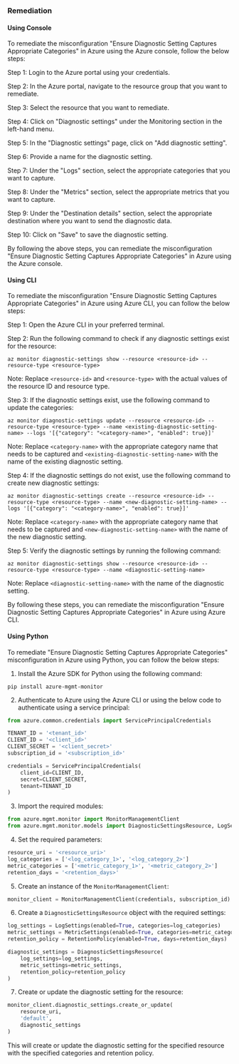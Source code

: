### Remediation

#### Using Console

To remediate the misconfiguration "Ensure Diagnostic Setting Captures Appropriate Categories" in Azure using the Azure console, follow the below steps:

Step 1: Login to the Azure portal using your credentials.

Step 2: In the Azure portal, navigate to the resource group that you want to remediate.

Step 3: Select the resource that you want to remediate.

Step 4: Click on "Diagnostic settings" under the Monitoring section in the left-hand menu.

Step 5: In the "Diagnostic settings" page, click on "Add diagnostic setting".

Step 6: Provide a name for the diagnostic setting.

Step 7: Under the "Logs" section, select the appropriate categories that you want to capture.

Step 8: Under the "Metrics" section, select the appropriate metrics that you want to capture.

Step 9: Under the "Destination details" section, select the appropriate destination where you want to send the diagnostic data.

Step 10: Click on "Save" to save the diagnostic setting.

By following the above steps, you can remediate the misconfiguration "Ensure Diagnostic Setting Captures Appropriate Categories" in Azure using the Azure console.

#### Using CLI

To remediate the misconfiguration "Ensure Diagnostic Setting Captures Appropriate Categories" in Azure using Azure CLI, you can follow the below steps:

Step 1: Open the Azure CLI in your preferred terminal.

Step 2: Run the following command to check if any diagnostic settings exist for the resource:

```
az monitor diagnostic-settings show --resource <resource-id> --resource-type <resource-type>
```

Note: Replace `<resource-id>` and `<resource-type>` with the actual values of the resource ID and resource type.

Step 3: If the diagnostic settings exist, use the following command to update the categories:

```
az monitor diagnostic-settings update --resource <resource-id> --resource-type <resource-type> --name <existing-diagnostic-setting-name> --logs '[{"category": "<category-name>", "enabled": true}]'
```

Note: Replace `<category-name>` with the appropriate category name that needs to be captured and `<existing-diagnostic-setting-name>` with the name of the existing diagnostic setting.

Step 4: If the diagnostic settings do not exist, use the following command to create new diagnostic settings:

```
az monitor diagnostic-settings create --resource <resource-id> --resource-type <resource-type> --name <new-diagnostic-setting-name> --logs '[{"category": "<category-name>", "enabled": true}]'
```

Note: Replace `<category-name>` with the appropriate category name that needs to be captured and `<new-diagnostic-setting-name>` with the name of the new diagnostic setting.

Step 5: Verify the diagnostic settings by running the following command:

```
az monitor diagnostic-settings show --resource <resource-id> --resource-type <resource-type> --name <diagnostic-setting-name>
```

Note: Replace `<diagnostic-setting-name>` with the name of the diagnostic setting.

By following these steps, you can remediate the misconfiguration "Ensure Diagnostic Setting Captures Appropriate Categories" in Azure using Azure CLI.

#### Using Python

To remediate "Ensure Diagnostic Setting Captures Appropriate Categories" misconfiguration in Azure using Python, you can follow the below steps:

1. Install the Azure SDK for Python using the following command:

```
pip install azure-mgmt-monitor
```

2. Authenticate to Azure using the Azure CLI or using the below code to authenticate using a service principal:

```python
from azure.common.credentials import ServicePrincipalCredentials

TENANT_ID = '<tenant_id>'
CLIENT_ID = '<client_id>'
CLIENT_SECRET = '<client_secret>'
subscription_id = '<subscription_id>'

credentials = ServicePrincipalCredentials(
    client_id=CLIENT_ID,
    secret=CLIENT_SECRET,
    tenant=TENANT_ID
)
```

3. Import the required modules:

```python
from azure.mgmt.monitor import MonitorManagementClient
from azure.mgmt.monitor.models import DiagnosticSettingsResource, LogSettings, MetricSettings, RetentionPolicy
```

4. Set the required parameters:

```python
resource_uri = '<resource_uri>'
log_categories = ['<log_category_1>', '<log_category_2>']
metric_categories = ['<metric_category_1>', '<metric_category_2>']
retention_days = '<retention_days>'
```

5. Create an instance of the `MonitorManagementClient`:

```python
monitor_client = MonitorManagementClient(credentials, subscription_id)
```

6. Create a `DiagnosticSettingsResource` object with the required settings:

```python
log_settings = LogSettings(enabled=True, categories=log_categories)
metric_settings = MetricSettings(enabled=True, categories=metric_categories)
retention_policy = RetentionPolicy(enabled=True, days=retention_days)

diagnostic_settings = DiagnosticSettingsResource(
    log_settings=log_settings,
    metric_settings=metric_settings,
    retention_policy=retention_policy
)
```

7. Create or update the diagnostic setting for the resource:

```python
monitor_client.diagnostic_settings.create_or_update(
    resource_uri,
    'default',
    diagnostic_settings
)
```

This will create or update the diagnostic setting for the specified resource with the specified categories and retention policy.

